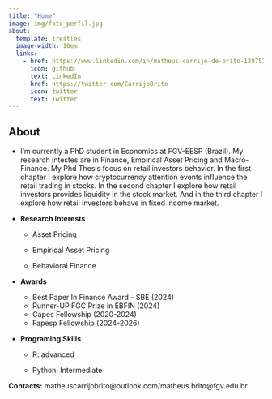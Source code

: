 ```yaml
---
title: "Home"
image: img/foto_perfil.jpg
about: 
  template: trestles
  image-width: 10em
  links:
    - href: https://www.linkedin.com/in/matheus-carrijo-de-brito-1287539b
      icon: github
      text: LinkedIn
    - href: https://twitter.com/CarrijoBrito
      icon: twitter
      text: Twitter
---
```


## About

-   I'm currently a PhD student in Economics at FGV-EESP (Brazil). My research intestes are in Finance, Empirical Asset Pricing and Macro-Finance. My Phd Thesis focus on retail investors behavior. In the first chapter I explore how cryptocurrency attention events influence the retail trading in stocks. In the second chapter I explore how retail investors provides liquidity in the stock market. And in the third chapter I explore how retail investors behave in fixed income market.

-  **Research Interests**
   
    - Asset Pricing

    - Empirical Asset Pricing
    
    - Behavioral Finance
    
-  **Awards**

    - Best Paper In Finance Award  - SBE (2024)
    - Runner-UP FGC Prize in EBFIN (2024)
    - Capes Fellowship (2020-2024)
    - Fapesp Fellowship (2024-2026)

-  **Programing Skills** 

    -  R: advanced
    
    -  Python: Intermediate

**Contacts:** matheuscarrijobrito\@outlook.com/matheus.brito\@fgv.edu.br